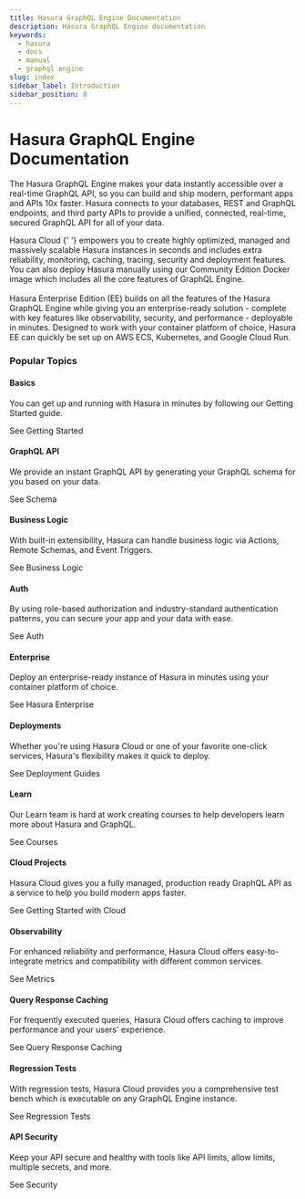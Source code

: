 ```yaml
---
title: Hasura GraphQL Engine Documentation
description: Hasura GraphQL Engine documentation
keywords:
  - hasura
  - docs
  - manual
  - graphql engine
slug: index
sidebar_label: Introduction
sidebar_position: 0
---
```



# Hasura GraphQL Engine Documentation

<div className="gallery">
  <div className="sub-heading">
    <p>
      The Hasura GraphQL Engine makes your data instantly accessible over a real-time GraphQL API, so you can build and
      ship modern, performant apps and APIs 10x faster. Hasura connects to your databases, REST and GraphQL endpoints,
      and third party APIs to provide a unified, connected, real-time, secured GraphQL API for all of your data.
    </p>
    <p>
      <Link to="https://cloud.hasura.io/signup/?pg=docs&plcmt=body&cta=hasura-cloud&tech=default" target="_blank">
        Hasura Cloud
      </Link>{' '}
      empowers you to create highly optimized, managed and massively scalable Hasura instances in seconds and includes
      extra reliability, monitoring, caching, tracing, security and deployment features. You can also deploy Hasura
      manually using our Community Edition Docker image which includes all the core features of GraphQL Engine.
      <br />
      <br />
      <VersionedLink to="/enterprise/index">Hasura Enterprise Edition (EE)</VersionedLink> builds on all the features of
      the Hasura GraphQL Engine while giving you an enterprise-ready solution - complete with key features like observability,
      security, and performance - deployable in minutes. Designed to work with your container platform of choice, Hasura
      EE can quickly be set up on AWS ECS, Kubernetes, and Google Cloud Run.
    </p>
  </div>
  <div className="sub-heading">
    <h3>Popular Topics</h3>
  </div>
  <div className="card">
    <div className="card-header">
      <Basics />
      <h4>Basics</h4>
    </div>
    <p>You can get up and running with Hasura in minutes by following our Getting Started guide.</p>
    <VersionedLink to="/getting-started/index">
      See Getting Started <ArrowRight className="arrow" />
    </VersionedLink>
  </div>
  <div className="card">
    <div className="card-header">
      <GraphQL />
      <h4>GraphQL API</h4>
    </div>
    <p>We provide an instant GraphQL API by generating your GraphQL schema for you based on your data.</p>
    <VersionedLink to="/schema/index">
      See Schema <ArrowRight className="arrow" />
    </VersionedLink>
  </div>
  <div className="card">
    <div className="card-header">
      <BusinessLogic />
      <h4>Business Logic</h4>
    </div>
    <p>
      With built-in extensibility, Hasura can handle business logic via Actions, Remote Schemas, and Event Triggers.
    </p>
    <VersionedLink to="/faq/index/#faq-business-logic">
      See Business Logic <ArrowRight className="arrow" />
    </VersionedLink>
  </div>
  <div className="card">
    <div className="card-header">
      <Auth />
      <h4>Auth</h4>
    </div>
    <p>
      By using role-based authorization and industry-standard authentication patterns, you can secure your app and your
      data with ease.
    </p>
    <VersionedLink to="/auth/index">
      See Auth <ArrowRight className="arrow" />
    </VersionedLink>
  </div>
  <div className="card">
    <div className="card-header">
      <Enterprise />
      <h4>Enterprise</h4>
    </div>
    <p>Deploy an enterprise-ready instance of Hasura in minutes using your container platform of choice.</p>
    <VersionedLink to="/enterprise/index">
      See Hasura Enterprise <ArrowRight className="arrow" />
    </VersionedLink>
  </div>
  <div className="card">
    <div className="card-header">
      <Deployments />
      <h4>Deployments</h4>
    </div>
    <p>
      Whether you're using Hasura Cloud or one of your favorite one-click services, Hasura's flexibility makes it quick
      to deploy.
    </p>
    <VersionedLink to="/deployment/deployment-guides/index">
      See Deployment Guides <ArrowRight className="arrow" />
    </VersionedLink>
  </div>
  <div className="card">
    <div className="card-header">
      <Learn />
      <h4>Learn</h4>
    </div>
    <p>Our Learn team is hard at work creating courses to help developers learn more about Hasura and GraphQL.</p>
    <Link to="https://hasura.io/learn/" target="_blank">
      See Courses <ArrowRight className="arrow" />
    </Link>
  </div>
  <div className="card">
    <div className="card-header">
      <Cloud />
      <h4>Cloud Projects</h4>
    </div>
    <p>
      Hasura Cloud gives you a fully managed, production ready GraphQL API as a service to help you build modern apps
      faster.
    </p>
    <VersionedLink to="/getting-started/getting-started-cloud/">
      See Getting Started with Cloud <ArrowRight className="arrow" />
    </VersionedLink>
  </div>
  <div className="card">
    <div className="card-header">
      <Observability />
      <h4>Observability</h4>
    </div>
    <p>
      For enhanced reliability and performance, Hasura Cloud offers easy-to-integrate metrics and compatibility with
      different common services.
    </p>
    <VersionedLink to="/observability/index">
      See Metrics <ArrowRight className="arrow" />
    </VersionedLink>
  </div>
  <div className="card">
    <div className="card-header">
      <Caching />
      <h4>Query Response Caching</h4>
    </div>
    <p>
      For frequently executed queries, Hasura Cloud offers caching to improve performance and your users' experience.
    </p>
    <VersionedLink to="/queries/response-caching">
      See Query Response Caching <ArrowRight className="arrow" />
    </VersionedLink>
  </div>
  <div className="card">
    <div className="card-header">
      <Testing />
      <h4>Regression Tests</h4>
    </div>
    <p>
      With regression tests, Hasura Cloud provides you a comprehensive test bench which is executable on any GraphQL
      Engine instance.
    </p>
    <VersionedLink to="/hasura-cloud/regression-tests">
      See Regression Tests <ArrowRight className="arrow" />
    </VersionedLink>
  </div>
  <div className="card">
    <div className="card-header">
      <Security />
      <h4>API Security</h4>
    </div>
    <p>Keep your API secure and healthy with tools like API limits, allow limits, multiple secrets, and more.</p>
    <VersionedLink to="/security/index">
      See Security <ArrowRight className="arrow" />
    </VersionedLink>
  </div>
</div>
